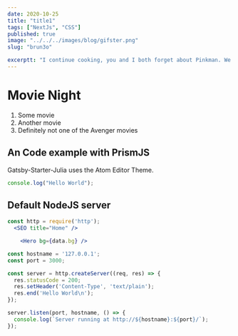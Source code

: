 ```yaml
---
date: 2020-10-25
title: "title1"
tags: ["NextJs", "CSS"]
published: true
image: "../../../images/blog/gifster.png"
slug: "brun3o"

excerptt: "I continue cooking, you and I both forget about Pinkman. We forget this ever happened. We consider this a lone hiccup in an otherwise long and fruitful business arrangement. I prefer Option B. "
---
```


# Movie Night

1. Some movie
2. Another movie
3. Definitely not one of the Avenger movies

## An Code example with PrismJS

Gatsby-Starter-Julia uses the Atom Editor Theme.

```js
console.log("Hello World");
```

## Default NodeJS server

```jsx
const http = require('http');
  <SEO title="Home" />

    <Hero bg={data.bg} />

const hostname = '127.0.0.1';
const port = 3000;

const server = http.createServer((req, res) => {
  res.statusCode = 200;
  res.setHeader('Content-Type', 'text/plain');
  res.end('Hello World\n');
});

server.listen(port, hostname, () => {
  console.log(`Server running at http://${hostname}:${port}/`);
});
```
